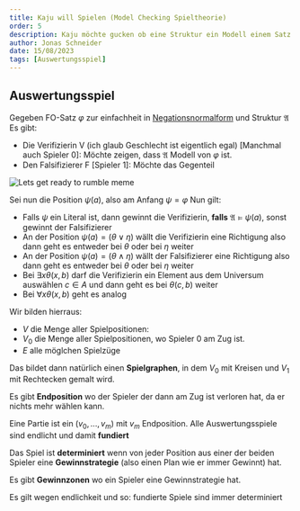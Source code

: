 ```yaml
---
title: Kaju will Spielen (Model Checking Spieltheorie)
order: 5
description: Kaju möchte gucken ob eine Struktur ein Modell einem Satz ist
author: Jonas Schneider
date: 15/08/2023
tags: [Auswertungsspiel]
---
```


## Auswertungsspiel
Gegeben FO-Satz $\varphi$ zur einfachheit in [Negationsnormalform](/cigol/teachings/Einführung_Prädikatenlogik) und Struktur $\mathfrak{A}$
Es gibt:

- Die Verifizierin V (ich glaub Geschlecht ist eigentlich egal) [Manchmal auch Spieler 0]: Möchte zeigen,
dass $\mathfrak{A}$ Modell von $\varphi$ ist.
- Den Falsifizierer F [Spieler 1]: Möchte das Gegenteil

![Lets get ready to rumble meme](https://media.tenor.com/jlnEdGMDXhsAAAAd/bk113-ready-to-rumble.gif)

Sei nun die Position $\psi(a)$, also am Anfang $\psi = \varphi$
Nun gilt:

- Falls $\psi$ ein Literal ist, dann gewinnt die Verifizierin, **falls**
 $\mathfrak{A} \models \psi(a)$, sonst gewinnt der Falsifizierer
- An der Position $\psi(a)=(\theta \lor \eta)$ wällt die Verifizierin eine Richtigung
also dann geht es entweder bei $\theta$ oder bei $\eta$ weiter
- An der Position $\psi(a)=(\theta \land \eta)$ wällt der Falsifizierer eine Richtigung
also dann geht es entweder bei $\theta$ oder bei $\eta$ weiter
- Bei $\exists x \theta(x, b)$ darf die Verifizierin ein Element aus dem Universum
 auswählen $c \in A$ und dann geht es bei $\theta(c, b)$ weiter
- Bei $\forall x \theta(x, b)$ geht es analog

Wir bilden hierraus:

- $V$ die Menge aller Spielpositionen:
- $V_0$ die Menge aller Spielpositionen, wo Spieler 0 am Zug ist.
- $E$ alle möglchen Spielzüge

Das bildet dann natürlich einen **Spielgraphen**, in dem $V_0$ mit Kreisen und $V_1$ mit 
Rechtecken gemalt wird.

Es gibt **Endposition** wo der Spieler der dann am Zug ist verloren hat, da
 er nichts mehr wählen kann.

Eine Partie ist ein $(v_0, ..., v_m)$ mit $v_m$ Endposition.
Alle Auswertungsspiele sind endlicht und damit **fundiert**

Das Spiel ist **determiniert** wenn von jeder Position aus einer der beiden Spieler
eine **Gewinnstrategie** (also einen Plan wie er immer Gewinnt) hat. 

Es gibt **Gewinnzonen** wo ein Spieler eine Gewinnstrategie hat.

Es gilt wegen endlichkeit und so: fundierte Spiele sind immer determiniert





